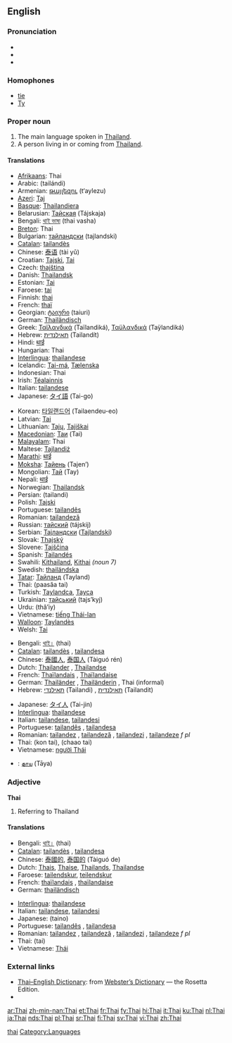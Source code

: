 {{see|thai|thaï}}
{{interwiktionary|code=th}}
==English==

===Pronunciation===
* {{IPA|/taɪ/}}
* {{audio|en-us-Thai.ogg|Audio (US)}}
* {{rhymes|aɪ}}

===Homophones===
* [[tie]]
* [[Ty]]

===Proper noun===
{{wikipedia}}
{{en-proper noun}}

# The main language spoken in [[Thailand]].
# A person living in or coming from [[Thailand]].

====Translations====
{{trans-top|language}}
* [[Afrikaans]]: Thai
* Arabic: {{Arab|[[تايلاندي]]}} (tailándi)
* Armenian: [[թայլեզու]] (t‘aylezu)
* [[Azeri]]: [[Тај]]
* [[Basque]]: [[Thailandiera]]
* Belarusian: [[Тайская]] (Tájskaja) {{f}}
* Bengali: [[থাই ভাষা]] (thai vasha)
* [[Breton]]: Thai
* Bulgarian: [[тайландски]] (tajlandski)
* [[Catalan]]: [[tailandès]] {{m}}
* Chinese: [[泰语]] (tài yǔ)
* Croatian: [[Tajski]], [[Tai]]
* Czech: [[thajština]] {{f}}
* Danish: [[Thailandsk]]
* Estonian: [[Tai]]
* Faroese: [[tai#Faroese|tai]]
* Finnish: [[thai]]
* French: [[thaï]] {{m}}
* Georgian: [[ტაიური]] (taiuri)
* German: [[Thailändisch]] {{n}}
* Greek: [[Ταϊλανδικά]] (Taïlandiká), [[Ταϋλανδικά]] (Taÿlandiká) {{n|p}}
* Hebrew: [[תאילנדית]] (Tailandít) {{f}}
* Hindi: [[थाई]]
* Hungarian: Thai
* [[Interlingua]]: [[thailandese]]
* Icelandic: [[Tai-má]], [[Tælenska]]
* Indonesian: Thai
* Irish: [[Téalainnis]]
* Italian: [[tailandese]] {{m}}
* Japanese: [[タイ語]] (Tai-go)
{{trans-mid}}
* Korean: [[타일랜드어]] (Tailaendeu-eo)
* Latvian: [[Tai]]
* Lithuanian: [[Tajų]], [[Tajiškai]]
* [[Macedonian]]: [[Таи]] (Tai)
* [[Malayalam]]: Thai
* Maltese: [[Tajlandiż]]
* [[Marathi]]: [[थाई]]
* [[Moksha]]: [[Тайень]] (Tajen’)
* Mongolian: [[Тай]] (Tay)
* Nepali: [[थाई]]
* Norwegian: [[Thailandsk]]
* Persian: {{fa-Arab|[[تایلندی]]}} (tailandi)
* Polish: [[Tajski]]
* Portuguese: [[tailandês]] {{m}}
* Romanian: [[tailandeză]] {{f}}
* Russian: [[тайский]] (tájskij) {{m}}
* Serbian: [[Тајландски]] ([[Tajlandski]])
* Slovak: [[Thajský]]
* Slovene: [[Tajščina]]
* Spanish: [[Tailandés]]
* Swahili: [[Kithailand]], [[Kithai]] ''(noun 7)''
* Swedish: [[thailändska]]
* [[Tatar]]: [[Тайланд]] (Tayland)
* Thai: {{Thai|[[ภาษาไทย]]}} (paasăa tai)
* Turkish: [[Taylandca]], [[Tayca]]
* Ukrainian: [[тайський]] (tajs’kyj)
* Urdu: {{ur-Arab|[[تهائی]]}} (thâ’iy)
* Vietnamese: [[tiếng Thái-lan]]
* [[Walloon]]: [[Taylandès]]
* Welsh: [[Tai]]
{{trans-bottom}}

{{trans-top|person}}
* Bengali: [[থাই।]] (thai)
* [[Catalan]]: [[tailandès]] {{m}}, [[tailandesa]] {{f}}
* Chinese: [[泰國人]], [[泰国人]] (Tàiguó rén)
* Dutch: [[Thailander]] {{m}}, [[Thailandse]] {{f}}
* French: [[Thaïlandais]] {{m}}, [[Thaïlandaise]] {{f}}
* German: [[Thailänder]] {{m}}, [[Thailänderin]] {{f}}, Thai {{m|f}} (informal)
* Hebrew: [[תאילנדי]] (Tailandi) {{m}}, [[תאילנדית]] (Tailandit) {{f}}
{{trans-mid}}
* Japanese: [[タイ人]] (Tai-jin)
* [[Interlingua]]: [[thailandese]]
* Italian: [[tailandese]], [[tailandesi]] {{p}}
* Portuguese: [[tailandês]] {{m}}, [[tailandesa]] {{f}}
* Romanian: [[tailandez]] {{m}}, [[tailandeză]] {{f}}, [[tailandezi]] {{p}}, [[tailandeze]] ''f pl''
* Thai: {{Thai|[[คนไทย]]}} (kon tai), {{Thai|[[ชาวไทย]]}} (chaao tai)
* Vietnamese: [[người Thái]]
{{trans-bottom}}

{{checktrans-top}}
* {{ttbc|Tamil}}: [[தாய]] (Tāya)
{{trans-bottom}}

===Adjective===
'''Thai'''

# Referring to Thailand

====Translations====
{{top}}
* Bengali: [[থাই|থাই।]] (thai)
* [[Catalan]]: [[tailandès]] {{m}}, [[tailandesa]] {{f}}
* Chinese: [[泰國的]], [[泰国的]] (Tàiguó de)
* Dutch: [[Thais]], [[Thaise]], [[Thailands]], [[Thailandse]]
* Faroese: [[tailendskur]], [[teilendskur]]
* French: [[thaïlandais]] {{m}}, [[thaïlandaise]] {{f}}
* German: [[thailändisch]]
{{mid}}
* [[Interlingua]]: [[thailandese]]
* Italian: [[tailandese]], [[tailandesi]] {{p}}
* Japanese: {{Jpan|[[タイの]]}} (taino)
* Portuguese: [[tailandês]] {{m}}, [[tailandesa]] {{f}}
* Romanian: [[tailandez]] {{m}}, [[tailandeză]] {{f}}, [[tailandezi]] {{p}}, [[tailandeze]] ''f pl''
* Thai: {{Thai|[[ไทย]]}} (tai)
* Vietnamese: [[Thái]]
{{bottom}}

===External links===
* [http://www.websters-online-dictionary.org/definition/Thai-english/ Thai–English Dictionary]: from [http://www.websters-online-dictionary.org/ Webster’s Dictionary] — the Rosetta Edition.
* {{ethnologue|code=tha}}

[[Category:English homophones|thai]]
[[Category:Languages]]

[[ar:Thai]]
[[zh-min-nan:Thai]]
[[et:Thai]]
[[fr:Thai]]
[[fy:Thai]]
[[hi:Thai]]
[[it:Thai]]
[[ku:Thai]]
[[nl:Thai]]
[[ja:Thai]]
[[nds:Thai]]
[[pl:Thai]]
[[sr:Thai]]
[[fi:Thai]]
[[sv:Thai]]
[[vi:Thai]]
[[zh:Thai]]